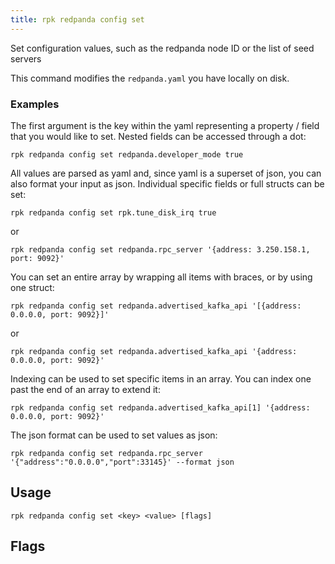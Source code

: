 ```yaml
---
title: rpk redpanda config set
---
```


<head>
  <meta name="title" content="rpk redpanda config set | Redpanda Docs" />
  <meta name="description" content="rpk redpanda config set" />
  <link rel="canonical" href="https://docs.redpanda.com/docs/reference/rpk/rpk-redpanda/rpk-redpanda-config-set/" />
</head>

Set configuration values, such as the redpanda node ID or the list of seed servers

This command modifies the `redpanda.yaml` you have locally on disk.

### Examples

The first argument is the key within the yaml representing a property / field that you
would like to set. Nested fields can be accessed through a dot:

```
rpk redpanda config set redpanda.developer_mode true
```

All values are parsed as yaml and, since yaml is a superset of json, you can
also format your input as json. Individual specific fields or full structs can
be set:

```
rpk redpanda config set rpk.tune_disk_irq true
```


or

```
rpk redpanda config set redpanda.rpc_server '{address: 3.250.158.1, port: 9092}'
```

You can set an entire array by wrapping all items with braces, or by using one struct:

```
rpk redpanda config set redpanda.advertised_kafka_api '[{address: 0.0.0.0, port: 9092}]'
```

or

```
rpk redpanda config set redpanda.advertised_kafka_api '{address: 0.0.0.0, port: 9092}'
```

Indexing can be used to set specific items in an array. You can index one past
the end of an array to extend it:

```
rpk redpanda config set redpanda.advertised_kafka_api[1] '{address: 0.0.0.0, port: 9092}'
```

The json format can be used to set values as json:

```
rpk redpanda config set redpanda.rpc_server '{"address":"0.0.0.0","port":33145}' --format json
```

## Usage

```
rpk redpanda config set <key> <value> [flags]
```

## Flags

<!--
[cols=",,",]
|===
|*Value* |*Type* |*Description*

|-h, --help |- |Help for set.

|--config |string |Redpanda or rpk config file; default search paths are
~/.config/rpk/rpk.yaml, $PWD, and /etc/redpanda/`redpanda.yaml`.

|-X, --config-opt |stringArray |Override rpk configuration settings; '-X
help' for detail or '-X list' for terser detail.

|--profile |string |rpk profile to use.

|-v, --verbose |- |Enable verbose logging.
|===

-->
